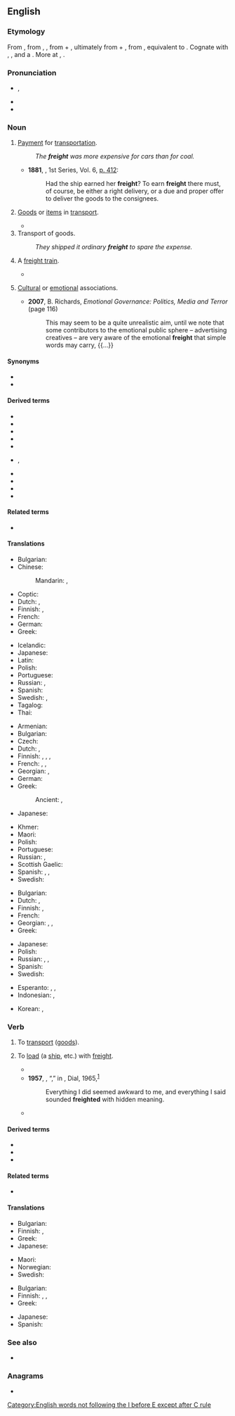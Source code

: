 ==English==

===Etymology===
{{root|en|ine-pro|*h₂eyḱ-}}
From {{inh|en|enm|freyght}}, from {{der|en|dum|vracht}}, {{der|en|gml|vrecht||cost of transport}}, from {{der|en|gmw-pro|*fra-}} + {{m|gmw-pro|*aihti}}, ultimately from {{der|en|gem-pro|*fra-|pos=intensive prefix}} + {{der|en|gem-pro|*aihtiz||possession}}, from {{der|en|ine-pro|*h₂eyḱ-||to possess}}, equivalent to {{prefix|en|for|aught|nocat=1}}. Cognate with {{cog|goh|frēht||earnings}}, {{cog|ang|ǣht||sc=Latinx|owndom}}, and a {{doublet|en|fraught|nocap=1}}. More at {{m|en|for-}}, {{l|en|own}}.

===Pronunciation===
* {{enPR|frāt}}, {{IPA|en|/fɹeɪt/}}
* {{audio|en|en-us-freight.ogg|Audio (US)}}
* {{rhymes|en|eɪt|s=1}}

===Noun===
{{en-noun|-|s}}

# [[payment|Payment]] for [[transportation]].
#: ''The '''freight''' was more expensive for cars than for coal.''
#* '''1881''', ''{{w|Federal Reporter}}'', 1st Series, Vol. 6, [[s:Page:Federal Reporter, 1st Series, Volume 6.djvu/424|p. 412]]:
#*: Had the ship earned her '''freight'''? To earn '''freight''' there must, of course, be either a right delivery, or a due and proper offer to deliver the goods to the consignees.
# [[goods|Goods]] or [[item]]s in [[transport]].
#: {{ux|en|The '''freight''' shifted and the trailer turned over on the highway.}}
#* {{quote-journal|en|year=2019|month=October|title=South Wales open access bid|journal=Modern Railways|page=15|text=Space for carrying light '''freight''' also features in Grand Union's proposal. The company says it is working with partners at Intercity Railfreight on the logistics of this, with refrigerated space to be available for movement of urgent NHS biological materials. Initially '''freight''' would be carried in the DVTs of the Class 91/Mk 4 sets, while on the Class 802s the kitchen/buffet would be located towards the centre of the train to make space for '''freight'''.}}
# Transport of goods.
#: ''They shipped it ordinary '''freight''' to spare the expense.''
# {{lb|en|rail|countable}} A [[freight train]].
#* {{quote-journal|en|year=1961|month=July|author=J.Geoffrey Todd|title=Impressions of railroading in the United States: Part Two|journal=Trains Illustrated|page=423|text=Two westbound '''freights''' were in the vicinity and the operator was kept busy passing them radio messages with the latest information on the late running of the streamliners, to allow the enginemen to keep moving until the last possible minute before they had to sidetrack their trains to let the fast trains overtake.}}
# {{lb|en|figurative}} [[cultural|Cultural]] or [[emotional]] associations.
#* '''2007''', B. Richards, ''Emotional Governance: Politics, Media and Terror'' (page 116)
#*: This may seem to be a quite unrealistic aim, until we note that some contributors to the emotional public sphere – advertising creatives – are very aware of the emotional '''freight''' that simple words may carry, {{...}}

====Synonyms====
* {{l|en|cargo}}
* {{l|en|luggage}}

====Derived terms====
{{der-top|Terms derived from ''freight''}}
* {{l|en|freight car}}
* {{l|en|freight carrier}}
* {{l|en|freighter}}
* {{l|en|freight operating company}}
* {{l|en|freight train}}
* {{l|en|freight wagon}}, {{l|en|freightwagon}}
* {{l|en|freight yard}}
* {{l|en|pay the freight}}
* {{l|en|rail freight}}
* {{l|en|time freight}}
{{der-bottom}}

====Related terms====
* {{l|en|fraught}}

====Translations====
{{trans-top|payment for transportation}}
* Bulgarian: {{t|bg|фрахт|m|sc=Cyrl}}
* Chinese:
*: Mandarin: {{t+|cmn|運費}}, {{t+|cmn|运费|tr=yùnfèi}}
* Coptic: {{t|cop|ⲛⲁⲩⲗⲟⲛ|m}}
* Dutch: {{t+|nl|vrachtprijs|m}}, {{t+|nl|vracht|f}}
* Finnish: {{t|fi|kuljetusmaksu}}, {{t|fi|rahtimaksu}}
* French: {{t+|fr|fret|m}}
* German: {{t+|de|Fracht|f}}
* Greek: {{t+|el|ναύλος|m}}
{{trans-mid}}
* Icelandic: {{t+|is|farmgjald|n}}
* Japanese: {{t|ja|[[貨物]][[輸送]][[運賃]]|tr=かもつゆそううんちん, kamotsu yusō unchin|sc=Jpan}}
* Latin: {{t|la|onus|n}}
* Polish: {{t|pl|fracht|m}}
* Portuguese: {{t+|pt|frete|m}}
* Russian: {{t+|ru|фрахт|m}}, {{t|ru|[[пла́та]] за [[прово́з]]|f}}
* Spanish: {{t+|es|flete}}
* Swedish: {{t+|sv|frakt}}, {{t|sv|fraktavgift}}
* Tagalog: {{t|tl|plete}}
* Thai: {{t|th|ค่าระวางสินค้า}}
{{trans-bottom}}

{{trans-top|goods}}
* Armenian: {{t+|hy|բեռ}}
* Bulgarian: {{t+|bg|товар|m}}
* Czech: {{t+|cs|náklad|m}}
* Dutch: {{t+|nl|vracht|m}}, {{t+|nl|cargo|m}}
* Finnish: {{t|fi|rahtitavara}}, {{t+|fi|rahti}}, {{t+|fi|lasti}}, {{t+|fi|kuorma}}
* French: {{t+|fr|fret}}, {{t+|fr|cargaison|f}} {{qualifier|maritime}}, {{t+|fr|chargement|m}} {{qualifier|rare}}
* Georgian: {{t+|ka|ფრახტი}}, {{t|ka|ტვირთი}}
* German: {{t+|de|Fracht|f}}
* Greek: {{t+|el|φορτίο|n}}
*: Ancient: {{t|grc|φορτίον|n}}, {{t|grc|γόμος|m}}
* Japanese: {{t+|ja|貨物|tr=かもつ, kamotsu|sc=Jpan}}
{{trans-mid}}
* Khmer: {{t+|km|បន្ទុក}}
* Maori: {{t|mi|utanga}}
* Polish: {{t|pl|fracht|m}}
* Portuguese: {{t+|pt|carga|f}}
* Russian: {{t+|ru|груз|m}}, {{t+|ru|фрахт|m}}
* Scottish Gaelic: {{t|gd|luchd|m}}
* Spanish: {{t+|es|carga|f}}, {{t+|es|flete|m}}, {{t+|es|cargamento|m}}
* Swedish: {{t|sv|fraktgods}}
{{trans-bottom}}

{{trans-top|transport of goods}}
* Bulgarian: {{t+|bg|превоз|m|sc=Cyrl}}
* Dutch: {{t+|nl|vracht|m}}, {{t+|nl|cargo|m}}
* Finnish: {{t+|fi|kuljetus}}, {{t+|fi|rahti}}
* French: {{t+|fr|fret|m}}
* Georgian: {{t|ka|ფრახტირება}}, {{t|ka|ტვირთის გადაზიდვა}}, {{t+|ka|ფრახტი}}
* Greek: {{t+|el|μεταφορά|f}}
{{trans-mid}}
* Japanese: {{t|ja|[[貨物]][[輸送]]|tr=かもつゆそう, kamotsu yusō|sc=Jpan}}
* Polish: {{t|pl|fracht|m}}
* Russian: {{t+|ru|перево́зка|f}}, {{t+|ru|фрахт|m}}, {{t+|ru|транспортиро́вка|f}}
* Spanish: {{t|es|transporte de mercancías|m}}
* Swedish: {{t+|sv|frakt|c}}
{{trans-bottom}}

{{checktrans-top}}
* Esperanto: {{t-check|eo|ŝarĝo}}, {{t-check|eo|kargo}}, {{t+check|eo|frajto}}
* Indonesian: {{t+check|id|muat|alt=muatan}}, {{t+check|id|kargo}}
{{trans-mid}}
* Korean: {{t+check|ko|짐|sc=Hang}}, {{t+check|ko|바리|sc=Hang}}
{{trans-bottom}}

===Verb===
{{en-verb}} {{term-label|en|transitive}}

# To [[transport#Verb|transport]] ([[goods]]).
# {{lb|en|also|figuratively}} To [[load#Verb|load]] (a [[ship#Noun|ship]], etc.) with [[freight#Noun|freight]].
#* {{RQ:Irving Astoria|volume=II|chapter=XXV|page=217|passage=On hearing of this determination, Mr. [[w:John Jacob Astor|[John Jacob] Astor]] immediately proceeded to fit out a ship called the Enterprise, to sail in company with the Adams, '''freighted''' with additional supplies and reinforcements for Astoria.}}
#* '''1957''', {{w|James Baldwin}}, “{{w|Sonny’s Blues}},” in ''{{w|Going to Meet the Man}}'', Dial, 1965,<sup>[https://books.google.com/books?id=Gc1WAAAAQBAJ&printsec=frontcover#v=onepage&q&f=false]</sup>
#*: Everything I did seemed awkward to me, and everything I said sounded '''freighted''' with hidden meaning.
#* {{quote-journal|en|author=Rupert Christiansen|authorlink=Rupert Christiansen|title=English translations rarely sing|work={{w|The Daily Telegraph}} (Review)|date=1 March 2014|page=R19|passage=English National Opera is a title '''freighted''' with implications, and that first adjective promises not only a geographical reach, but a linguistic commitment too.}}

====Derived terms====
* {{l|en|afreight}}
* {{l|en|freighted}}
* {{l|en|freighting}}

====Related terms====
* {{l|en|fraught}}

====Translations====
{{trans-top|to transport goods}}
* Bulgarian: {{t+|bg|превозвам|sc=Cyrl}}
* Finnish: {{t+|fi|rahdata}}, {{t+|fi|kuljettaa}}
* Greek: {{t+|el|μεταφέρω}}
* Japanese: {{t|ja|貨物輸送|tr=かもつゆそう, kamotsu yusō|sc=Jpan}}
{{trans-mid}}
* Maori: {{t|mi|taritari}}
* Norwegian: {{t+|no|frakte}}
* Swedish: {{t+|sv|frakta}}
{{trans-bottom}}

{{trans-top|to load with freight}}
* Bulgarian: {{t+|bg|товаря|sc=Cyrl}}
* Finnish: {{t+|fi|lastata}}, {{t+|fi|kuormata}}, {{t+|fi|kuormittaa}}
* Greek: {{t+|el|φορτώνω}}
{{trans-mid}}
* Japanese: {{t+|ja|積む|tr=つむ, tsumu|sc=Jpan}}
* Spanish: {{t+|es|cargar}}
{{trans-bottom}}

===See also===
* {{Wikisource1911Enc Citation|Freight}}

===Anagrams===
* {{anagrams|en|a=efghirt|fighter|refight}}

[[Category:English words not following the I before E except after C rule]]